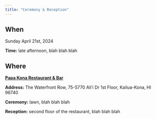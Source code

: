 ```yaml
---
title: "Ceremony & Reception"
---
```


## When

Sunday April 21st, 2024

**Time:** late afternoon, blah blah blah

## Where

[**Papa Kona Restaurant & Bar**](https://maps.app.goo.gl/677HX182K87oJH5TA)

**Address:** The Waterfront Row, 75-5770 Ali'i Dr 1st Floor, Kailua-Kona, HI 96740

**Ceremony:** lawn, blah blah blah

**Reception:** second floor of the restaurant, blah blah blah
